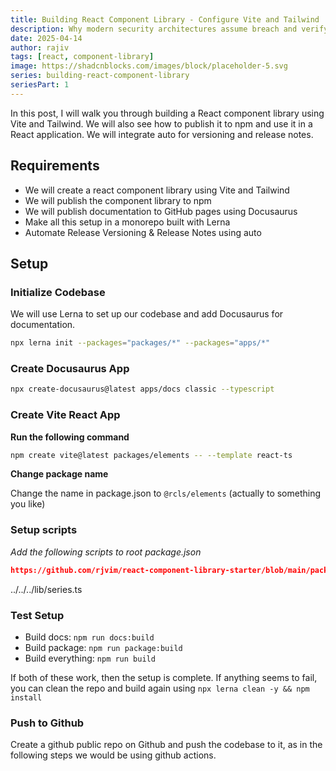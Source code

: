 ```yaml
---
title: Building React Component Library - Configure Vite and Tailwind
description: Why modern security architectures assume breach and verify everything
date: 2025-04-14
author: rajiv
tags: [react, component-library]
image: https://shadcnblocks.com/images/block/placeholder-5.svg
series: building-react-component-library
seriesPart: 1
---
```



In this post, I will walk you through building a React component library using Vite and Tailwind. We will also see how to publish it to npm and use it in a React application. We will integrate auto for versioning and release notes.

## Requirements

- We will create a react component library using Vite and Tailwind
- We will publish the component library to npm
- We will publish documentation to GitHub pages using Docusaurus
- Make all this setup in a monorepo built with Lerna
- Automate Release Versioning & Release Notes using auto

## Setup

### Initialize Codebase

We will use Lerna to set up our codebase and add Docusaurus for documentation.

```bash
npx lerna init --packages="packages/*" --packages="apps/*"
```

### Create Docusaurus App

```bash
npx create-docusaurus@latest apps/docs classic --typescript
```

### Create Vite React App

**Run the following command**

```bash
npm create vite@latest packages/elements -- --template react-ts
```

**Change package name**

Change the name in package.json to `@rcls/elements` (actually to something you like)

### Setup scripts

_Add the following scripts to root package.json_

```json reference title="package.json" customStyling="true"
https://github.com/rjvim/react-component-library-starter/blob/main/package.json#L8-L16
```

<GithubCodeBlock
  url="https://github.com/rjvim/react-component-library-starter/blob/main/package.json#L8-L16"
  extractLines={true}
/>

<include>../../../lib/series.ts</include>

### Test Setup

- Build docs: `npm run docs:build`
- Build package: `npm run package:build`
- Build everything: `npm run build`

If both of these work, then the setup is complete. If anything seems to fail, you can clean the repo and build again using `npx lerna clean -y && npm install`

### Push to Github

Create a github public repo on Github and push the codebase to it, as in the following steps we would be using github actions.
